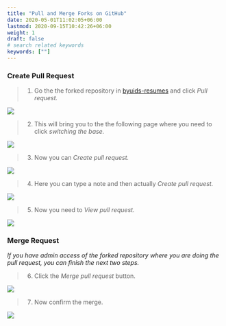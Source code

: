 ---
title: "Pull and Merge Forks on GitHub"
date: 2020-05-01T11:02:05+06:00
lastmod: 2020-09-15T10:42:26+06:00
weight: 1
draft: false
# search related keywords
keywords: [""]
---

### Create Pull Request

> 1. Go the the forked repository in [byuids-resumes](https://github.com/byuids-resumes) and click _Pull request._

![](/Images/1_prgh.png)

> 2. This will bring you to the the following page where you need to click _switching the base._

![](/Images/2_prgh.png)

> 3. Now you can _Create pull request._

![](/Images/3_prgh.png)

> 4. Here you can type a note and then actually _Create pull request._

![](/Images/4_prgh.png)

> 5. Now you need to _View pull request._

![](/Images/5_prgh.png)

### Merge Request

_If you have admin access of the forked repository where you are doing the pull request, you can finish the next two steps._

> 6. Click the _Merge pull request_ button.

![](/Images/6_prgh.png)

> 7. Now confirm the merge.

![](/Images/7_prgh.png)

